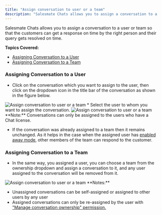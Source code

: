 ```yaml
---
title: "Assign conversation to user or a team"
description: "Salesmate Chats allows you to assign a conversation to a user or team so that the customers can get a response on time by the right person and their q..."
---
```


Salesmate Chats allows you to assign a conversation to a user or team so that the customers can get a response on time by the right person and their query gets resolved on time.

**Topics Covered:**

*   [Assigning Conversation to a User](https://support.salesmate.io/hc/en-us/articles/360058878191#h_01HWSAGVQRZCPT20XB8TV2G4XD)
*   [Assigning Conversation to a Team](https://support.salesmate.io/hc/en-us/articles/360058878191#h_01HWSAGVQRHD0F28XSSGKVB6QZ)

### Assigning Conversation to a User

*   Click on the conversation which you want to assign to the user, then click on the dropdown icon in the title bar of the conversation as shown in the figure below.

<img src="images/068-assign-conversation-to-user-or-a-team-17622160010393.png" alt="Assign conversation to user or a team" />
*   Select the user to whom you want to assign the conversation.

<img src="images/069-assign-conversation-to-user-or-a-team-31906895517209.png" alt="Assign conversation to user or a team" />
<Note>
**Note:** Conversations can only be assigned to the users who have a Chat license. 
</Note>

*   If the conversation was already assigned to a team then it remains unchanged. As it helps in the case when the assigned user has [enabled away mode](https://support.salesmate.io/hc/en-us/articles/360058439252), other members of the team can respond to the customer.

### Assigning Conversation to a Team

*   In the same way, you assigned a user, you can choose a team from the ownership dropdown and assign a conversation to it, and any user assigned to the conversation will be removed from it.

<img src="images/070-assign-conversation-to-user-or-a-team-31906926853657.png" alt="Assign conversation to user or a team" />
<Note>
**Notes:**

*   Unassigned conversations can be self-assigned or assigned to other users by any user
*   Assigned conversations can only be re-assigned by the user with ["Manage conversation ownership" permission.](https://support.salesmate.io/hc/en-us/articles/360058438992) 


</Note>